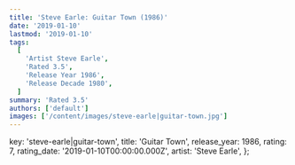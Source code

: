 ```yaml
---
title: 'Steve Earle: Guitar Town (1986)'
date: '2019-01-10'
lastmod: '2019-01-10'
tags:
  [
    'Artist Steve Earle',
    'Rated 3.5',
    'Release Year 1986',
    'Release Decade 1980',
  ]
summary: 'Rated 3.5'
authors: ['default']
images: ['/content/images/steve-earle|guitar-town.jpg']
---
```


  key: 'steve-earle|guitar-town',
  title: 'Guitar Town',
  release_year: 1986,
  rating: 7,
  rating_date: '2019-01-10T00:00:00.000Z',
  artist: 'Steve Earle',
};

<MusicRating data={data} />
